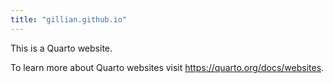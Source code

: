 ```yaml
---
title: "gillian.github.io"
---
```


This is a Quarto website.

To learn more about Quarto websites visit <https://quarto.org/docs/websites>.
